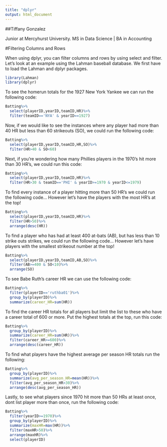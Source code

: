 ```yaml
---
title: "dplyr"
output: html_document
---
```


##Tiffany Gonzalez

Junior at Mercyhurst University. 
MS in Data Science | BA in Accounting 

#Filtering Columns and Rows

When using dplyr, you can filter columns and rows by using select and filter. Let's look at an example using the Lahman baseball database. We first have to load the Lahman and dplyr packages.

```r
library(Lahman)
library(dplyr)
```

To see the homerun totals for the 1927 New York Yankee we can run the following code:

```r
Batting%>%
  select(playerID,yearID,teamID,HR)%>%
  filter(teamID=='NYA' & yearID==1927)
```

Now, if we would like to see the instances where any player had more than 40 HR but less than 60 strikeouts (SO), we could run the following code:

```r
Batting%>%
  select(playerID,yearID,teamID,HR,SO)%>%
  filter(HR>40 & SO<60)
```

Next, if you're wondering how many Phillies players in the 1970's hit more than 30 HR's, we could run this code:
```r
Batting%>%
  select(playerID,yearID,teamID,HR)%>%
  filter(HR>30 & teamID=='PHI' & yearID>=1970 & yearID<=1979)
```

To find every instance of a player hitting more than 50 HR's we could run the following code... However let's have the players with the most HR's at the top!
```r
Batting%>%
  select(playerID,yearID,teamID,HR)%>%
  filter(HR>50)%>%
  arrange(desc(HR))
```

To find a player who has had at least 400 at-bats (AB), but has less than 10 strike outs strikes, we could run the following code... However let's have players with the smallest strikeout number at the top!
```r
Batting%>%
  select(playerID,yearID,teamID,AB,SO)%>%
  filter(AB>=400 & SO<10)%>%
  arrange(SO)
```

To see Babe Ruth's career HR we can use the following code:
```r
Batting%>%
  filter(playerID=='ruthba01')%>%
  group_by(playerID)%>%
  summarize(career_HR=sum(HR))
```

To find the career HR totals for all players
but limit the list to these who have a 
career total of 600 or more. Put the highest
totals at the top, run this code: 
```r
Batting%>%
  group_by(playerID)%>%
  summarize(career_HR=sum(HR))%>%
  filter(career_HR>=600)%>%
  arrange(desc(career_HR))
```

To find what players have the highest average per
season HR totals run the following: 
```r
Batting%>%
  group_by(playerID)%>%
  summarize(avg_per_season_HR=mean(HR))%>%
  filter(avg_per_season_HR>30)%>%
  arrange(desc(avg_per_season_HR))
```

Lastly, to see what players since 1970 hit more than 50
HRs at least once, dont list player more
than once, run the following code:
```r
Batting%>%
  filter(yearID>=1970)%>%
  group_by(playerID)%>%
  summarize(maxHR=max(HR))%>%
  filter(maxHR>50)%>%
  arrange(maxHR)%>%
  select(playerID)
```


